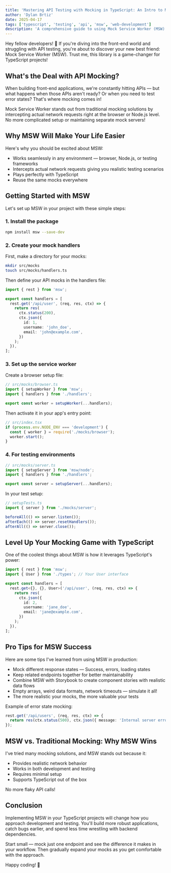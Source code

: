 ```yaml
---
title: 'Mastering API Testing with Mocking in TypeScript: An Intro to Mock Service Worker'
author: 'Dylan Brtiz'
date: 2025-04-17
tags: ['typescript', 'testing', 'api', 'msw', 'web-development']
description: 'A comprehensive guide to using Mock Service Worker (MSW) for API testing in TypeScript projects.'
---
```


Hey fellow developers! 👋 If you're diving into the front-end world and struggling with API testing, you're about to discover your new best friend: Mock Service Worker (MSW). Trust me, this library is a game-changer for TypeScript projects!

## What's the Deal with API Mocking?

When building front-end applications, we're constantly hitting APIs — but what happens when those APIs aren't ready? Or when you need to test error states? That's where mocking comes in!

Mock Service Worker stands out from traditional mocking solutions by intercepting actual network requests right at the browser or Node.js level. No more complicated setup or maintaining separate mock servers!

## Why MSW Will Make Your Life Easier

Here's why you should be excited about MSW:

- Works seamlessly in any environment — browser, Node.js, or testing frameworks
- Intercepts actual network requests giving you realistic testing scenarios
- Plays perfectly with TypeScript
- Reuse the same mocks everywhere

## Getting Started with MSW

Let's set up MSW in your project with these simple steps:

### 1. Install the package

```bash
npm install msw --save-dev
```

### 2. Create your mock handlers

First, make a directory for your mocks:

```bash
mkdir src/mocks
touch src/mocks/handlers.ts
```

Then define your API mocks in the handlers file:

```typescript
import { rest } from 'msw';

export const handlers = [
  rest.get('/api/user', (req, res, ctx) => {
    return res(
      ctx.status(200),
      ctx.json({
        id: 1,
        username: 'john_doe',
        email: 'john@example.com',
      })
    );
  }),
];
```

### 3. Set up the service worker

Create a browser setup file:

```typescript
// src/mocks/browser.ts
import { setupWorker } from 'msw';
import { handlers } from './handlers';

export const worker = setupWorker(...handlers);
```

Then activate it in your app's entry point:

```typescript
// src/index.tsx
if (process.env.NODE_ENV === 'development') {
  const { worker } = require('./mocks/browser');
  worker.start();
}
```

### 4. For testing environments

```typescript
// src/mocks/server.ts
import { setupServer } from 'msw/node';
import { handlers } from './handlers';

export const server = setupServer(...handlers);
```

In your test setup:

```typescript
// setupTests.ts
import { server } from './mocks/server';

beforeAll(() => server.listen());
afterEach(() => server.resetHandlers());
afterAll(() => server.close());
```

## Level Up Your Mocking Game with TypeScript

One of the coolest things about MSW is how it leverages TypeScript's power:

```typescript
import { rest } from 'msw';
import { User } from './types'; // Your User interface

export const handlers = [
  rest.get<{}, {}, User>('/api/user', (req, res, ctx) => {
    return res(
      ctx.json({
        id: 2,
        username: 'jane_doe',
        email: 'jane@example.com',
      })
    );
  }),
];
```

## Pro Tips for MSW Success

Here are some tips I've learned from using MSW in production:

- Mock different response states — Success, errors, loading states
- Keep related endpoints together for better maintainability
- Combine MSW with Storybook to create component stories with realistic data flows
- Empty arrays, weird data formats, network timeouts — simulate it all!
- The more realistic your mocks, the more valuable your tests

Example of error state mocking:

```typescript
rest.get('/api/users', (req, res, ctx) => {
  return res(ctx.status(500), ctx.json({ message: 'Internal server error' }));
});
```

## MSW vs. Traditional Mocking: Why MSW Wins

I've tried many mocking solutions, and MSW stands out because it:

- Provides realistic network behavior
- Works in both development and testing
- Requires minimal setup
- Supports TypeScript out of the box

No more flaky API calls!

## Conclusion

Implementing MSW in your TypeScript projects will change how you approach development and testing. You'll build more robust applications, catch bugs earlier, and spend less time wrestling with backend dependencies.

Start small — mock just one endpoint and see the difference it makes in your workflow. Then gradually expand your mocks as you get comfortable with the approach.

Happy coding! 🚀
